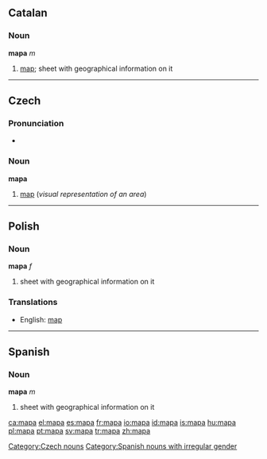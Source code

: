 ==Catalan==

===Noun===
'''mapa''' ''m''

# [[map]]; sheet with geographical information on it

----

==Czech==

===Pronunciation===
*{{audio|Cs-mapa.ogg|audio}}

===Noun===
'''mapa''' {{f}}

# [[map]] (''visual representation of an area'')

[[Category:Czech nouns]]

----

==Polish==

===Noun===
'''mapa''' ''f''

# sheet with geographical information on it

===Translations===
*English: [[map]]

----

==Spanish==

===Noun===
'''mapa''' ''m''

# sheet with geographical information on it

[[Category:Spanish nouns with irregular gender]]

[[ca:mapa]]
[[el:mapa]]
[[es:mapa]]
[[fr:mapa]]
[[io:mapa]]
[[id:mapa]]
[[is:mapa]]
[[hu:mapa]]
[[pl:mapa]]
[[pt:mapa]]
[[sv:mapa]]
[[tr:mapa]]
[[zh:mapa]]